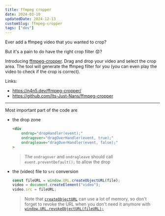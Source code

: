 ```yaml
---
title: ffmpeg cropper
date: 2024-03-10
updatedDate: 2024-12-13
customSlug: ffmpeg-cropper
tags: ["dev"]
---
```




<Thought>
Ever add a ffmpeg video that you wanted to crop?

But it's a pain to do have the right crop filter 😟?
</Thought>


Introducing [ffmpeg-cropper](https://n4n5.dev/ffmpeg-cropper/). Drag and drop your video and select the crop area. The tool will generate the ffmpeg filter for you (you can even play the video to check if the crop is correct).

Links:

- https://n4n5.dev/ffmpeg-cropper/
- https://github.com/Its-Just-Nans/ffmpeg-cropper

---


Most important part of the code are

- the drop zone

    ```html
    <div
        ondrop="dropHandler(event);"
        ondragover="dragOverHandler(event, true);"
        ondragleave="dragOverHandler(event, false);"
    >
    ```
    > The `ondragover` and `ondragleave` should call `event.preventDefault();` to allow the drop

- the (video) file to `src` conversion

    ```js
    const fileURL = window.URL.createObjectURL(file);
    video = document.createElement("video");
    video.src = fileURL;
    ```

    > Note that [`createObjectURL`](https://developer.mozilla.org/en-US/docs/Web/API/URL/createObjectURL_static) can use a lot of memory, so don't forget to revoke the URL when you don't need it anymore with [`window.URL.revokeObjectURL(fileURL);`](https://developer.mozilla.org/en-US/docs/Web/API/URL/revokeObjectURL_static)